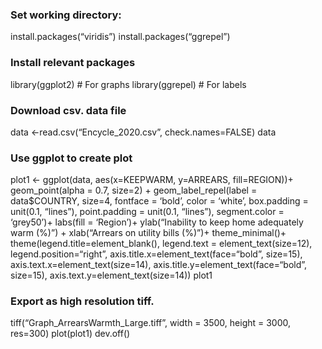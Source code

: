 ### Set working directory:
install.packages("viridis")
install.packages("ggrepel")

### Install relevant packages
library(ggplot2) # For graphs
library(ggrepel) # For labels

### Download csv. data file
data <-read.csv("Encycle_2020.csv", check.names=FALSE)
data

### Use ggplot to create plot
plot1 <- ggplot(data, aes(x=KEEPWARM, y=ARREARS, fill=REGION))+
  geom_point(alpha = 0.7, size=2) +
  geom_label_repel(label = data$COUNTRY, size=4,
                   fontface = 'bold', color = 'white',
                   box.padding = unit(0.1, "lines"),
                   point.padding = unit(0.1, "lines"),
                   segment.color = 'grey50')+
  labs(fill = 'Region')+
  ylab("Inability to keep home adequately warm (%)") +
  xlab("Arrears on utility bills (%)")+
  theme_minimal()+
  theme(legend.title=element_blank(), legend.text = element_text(size=12), legend.position="right",
        axis.title.x=element_text(face="bold", size=15), axis.text.x=element_text(size=14),
        axis.title.y=element_text(face="bold", size=15), axis.text.y=element_text(size=14))
plot1

### Export as high resolution tiff.
tiff("Graph_ArrearsWarmth_Large.tiff", width = 3500, height = 3000, res=300)
plot(plot1)
dev.off()
